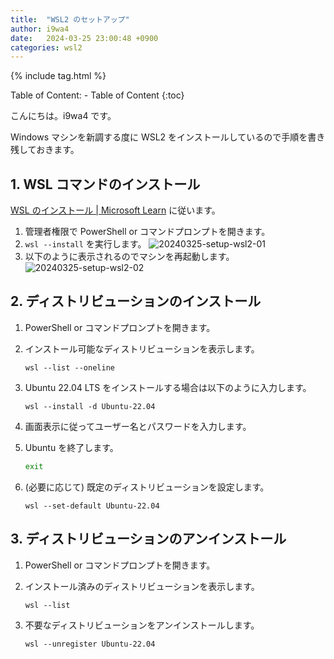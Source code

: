```yaml
---
title:  "WSL2 のセットアップ"
author: i9wa4
date:   2024-03-25 23:00:48 +0900
categories: wsl2
---
```


{% include tag.html %}

Table of Content:
- Table of Content
{:toc}

<!-- # h1 -->

こんにちは。i9wa4 です。

Windows マシンを新調する度に WSL2 をインストールしているので手順を書き残しておきます。

## 1. WSL コマンドのインストール

[WSL のインストール \| Microsoft Learn](https://learn.microsoft.com/ja-jp/windows/wsl/install#install-wsl-command) に従います。

1. 管理者権限で PowerShell or コマンドプロンプトを開きます。
1. `wsl --install` を実行します。
    ![20240325-setup-wsl2-01](/assets/20240325/20240325-setup-wsl2-01.png)
1. 以下のように表示されるのでマシンを再起動します。
    ![20240325-setup-wsl2-02](/assets/20240325/20240325-setup-wsl2-02.png)

## 2. ディストリビューションのインストール

1. PowerShell or コマンドプロンプトを開きます。
1. インストール可能なディストリビューションを表示します。

    ```dosbatch
    wsl --list --oneline
    ```

1. Ubuntu 22.04 LTS をインストールする場合は以下のように入力します。

    ```dosbatch
    wsl --install -d Ubuntu-22.04
    ```

1. 画面表示に従ってユーザー名とパスワードを入力します。
1. Ubuntu を終了します。

    ```sh
    exit
    ```

1. (必要に応じて) 既定のディストリビューションを設定します。

    ```dosbatch
    wsl --set-default Ubuntu-22.04
    ```

## 3. ディストリビューションのアンインストール

1. PowerShell or コマンドプロンプトを開きます。
1. インストール済みのディストリビューションを表示します。

    ```dosbatch
    wsl --list
    ```

1. 不要なディストリビューションをアンインストールします。

    ```dosbatch
    wsl --unregister Ubuntu-22.04
    ```
